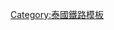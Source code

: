 {{鐵道路線
| 模板名稱 = 曼谷地鐵紫線
| 名稱 = [[曼谷地鐵紫線]]
| 代表色 = #{{BTS color|MRT purple}}
| 背景顏色 = #ffffff
| Logo =
| 車站列表 = [[空曼派站|空曼派]] - [[曼艾市場站|曼艾市場]] - [[曼艾三岔路口站|曼艾三岔路口]] - [[曼普站|曼普]] - [[曼樂艾站|曼樂艾]] - [[曼樂蓮-塔宜站|曼樂蓮-塔宜]] - [[賽馬站|賽馬]] - [[第三世王橋站|第三世王橋]] - [[暖武里一街交叉口站|暖武里一街交叉口]] - [[曼甲秀站|曼甲秀]] - {{link-en|暖武里市民中心站|Nonthaburi Civic Center MRT station|暖武里市民中心}} - [[衛生部站|衛生部]] - [[迪瓦暖交叉口站|迪瓦暖交叉口]] - [[翁沙旺站|翁沙旺]] - {{link-en|曼頌站|Bang Son MRT station|曼頌}} - [[島本站 (曼谷)|島本]]
}}<noinclude>
[[Category:泰國鐵路模板]]
</noinclude>